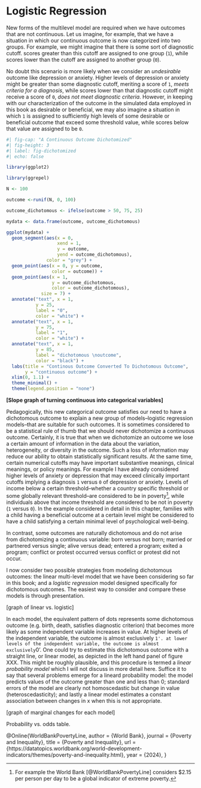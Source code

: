 # Logistic Regression

New forms of the multilevel model are required when we have outcomes that are not continuous. Let us imagine, for example, that we have a situation in which our continuous outcome is now categorized into two groups. For example, we might imagine that there is some sort of diagnostic cutoff. scores greater than this cutoff are assigned to one group (`1`), while scores lower than the cutoff are assigned to another group (`0`). 

No doubt this scenario is more likely when we consider an *undesirable* outcome like depression or anxiety. Higher levels of depression or anxiety might be greater than some diagnostic cutoff, meriting a score of `1`, *meets criteria for a diagnosis*, while scores lower than that diagnostic cutoff might receive a score of `0`, *does not meet diagnostic criteria*. However, in keeping with our characterization of the outcome in the simulated data employed in this book as desirable or beneficial, we may also imagine a situation in which `1` is assigned to sufficiently high levels of some desirable or beneficial outcome that exceed some threshold value, while scores below that value are assigned to be `0`. 

```r
#| fig-cap: "A Continuous Outcome Dichotomized"
#| fig-height: 3
#| label: fig-dichotomized
#| echo: false

library(ggplot2)

library(ggrepel)

N <- 100

outcome <-runif(N, 0, 100)

outcome_dichotomous <- ifelse(outcome > 50, 75, 25)

mydata <- data.frame(outcome, outcome_dichotomous)

ggplot(mydata) +
  geom_segment(aes(x = 0,
                   xend = 1,
                   y = outcome,
                   yend = outcome_dichotomous),
               color = "grey") +
  geom_point(aes(x = 0, y = outcome,
                 color = outcome)) +
  geom_point(aes(x = 1, 
                 y = outcome_dichotomous,
                 color = outcome_dichotomous),
             size = 7) +
  annotate("text", x = 1, 
           y = 25, 
           label = "0",
           color = "white") +
  annotate("text", x = 1, 
           y = 75, 
           label = "1",
           color = "white") +
  annotate("text", x = 1, 
           y = 85, 
           label = "dichotomous \noutcome",
           color = "black") +
  labs(title = "Continous Outcome Converted To Dichotomous Outcome",
       y = "continuous outcome") +
  xlim(0, 1.1) +
  theme_minimal() +
  theme(legend.position = "none")

```


**[Slope graph of turning continuous into categorical variables]**

Pedagogically, this new categorical outcome satisfies our need to have a dichotomous outcome to explain a new group of models--logistic regression models--that are suitable for such outcomes. It is sometimes considered to be a statistical rule of thumb that we should never dichotomize a continuous outcome. Certainly, it is true that when we dichotomize an outcome we lose a certain amount of information in the data about the variation, heterogeneity, or diversity in the outcome. Such a loss of information may reduce our ability to obtain statistically significant results. At the same time, certain numerical cutoffs may have important substantive meanings, clinical meanings, or policy meanings. For example I have already considered higher levels of anxiety or depression that may exceed clinically important cutoffs implying a diagnosis `1` versus `0` of depression or anxiety. Levels of income below a certain threshold--whether a country specific threshold or some globally relevant threshold--are considered to be in poverty[^povertyline], while individuals above that income threshold are considered to be not in poverty (`1` versus `0`). In the example considered in detail in this chapter, families with a child having a beneficial outcome at a certain level might be considered to have a child satisfying a certain minimal level of psychological well-being. 

In contrast, some outcomes are naturally dichotomous and do not arise from dichotomizing a continuous variable: born versus not born; married or partnered versus single; alive versus dead; entered a program; exited a program; conflict or protest occurred versus conflict or protest did not occur. 

I now consider two possible strategies from modeling dichotomous outcomes: the linear multi-level model that we have been considering so far in this book; and a *logistic regression* model designed specifically for dichotomous outcomes. The easiest way to consider and compare these models is through presentation.

[graph of linear vs. logistic]

In each model, the equivalent pattern of dots represents some dichotomous outcome (e.g. birth, death, satisfies diagnostic criterion) that becomes more likely as some independent variable increases in value. At higher levels of the independent variable, the outcome is almost exclusively `1'. at lower levels of the independent variable, the outcome is almost exclusively `0'. One could try to estimate this dichotomous outcome with a straight line, or linear model, as depicted in the left hand panel of figure XXX. This might be roughly plausible, and this procedure is termed a *linear probability model* which I will not discuss in more detail here. Suffice it to say that several problems emerge for a lineard probability model: the model predicts values of the outcome greater than one and less than 0; standard errors of the model are clearly not homoscedastic but change in value (heteroscedasticity); and lastly a linear model estimates a constant association between changes in x when this is not appropriate. 

[graph of marginal changes for each model]

Probability vs. odds table.

[^povertyline]: For example the World Bank [@WorldBankPovertyLine] considers $2.15 per person per day to be a global indicator of extreme poverty.

@Online{WorldBankPovertyLine,
   author = {World Bank},
   journal = {Poverty and Inequality},
   title = {Poverty and Inequality},
   url = {https://datatopics.worldbank.org/world-development-indicators/themes/poverty-and-inequality.html},
   year = {2024},
}
